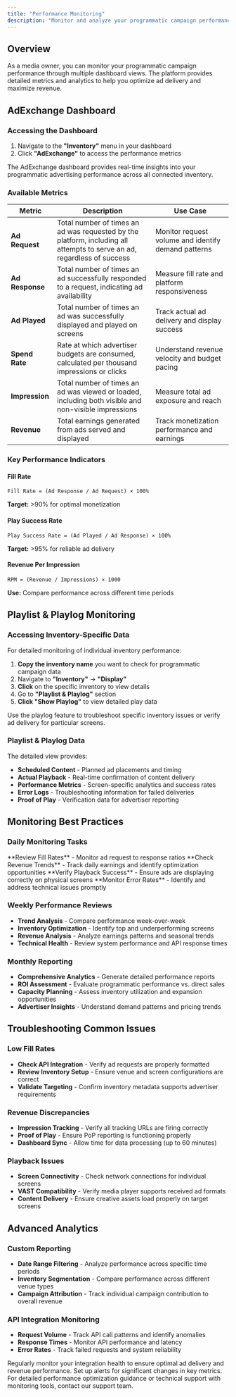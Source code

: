 ```yaml
---
title: "Performance Monitoring"
description: "Monitor and analyze your programmatic campaign performance through comprehensive dashboard metrics"
---
```


## Overview

As a media owner, you can monitor your programmatic campaign performance through multiple dashboard views. The platform provides detailed metrics and analytics to help you optimize ad delivery and maximize revenue.

## AdExchange Dashboard

### Accessing the Dashboard

1. Navigate to the **"Inventory"** menu in your dashboard
2. Click **"AdExchange"** to access the performance metrics

<Info>
The AdExchange dashboard provides real-time insights into your programmatic advertising performance across all connected inventory.
</Info>

### Available Metrics

| Metric | Description | Use Case |
|--------|-------------|----------|
| **Ad Request** | Total number of times an ad was requested by the platform, including all attempts to serve an ad, regardless of success | Monitor request volume and identify demand patterns |
| **Ad Response** | Total number of times an ad successfully responded to a request, indicating ad availability | Measure fill rate and platform responsiveness |
| **Ad Played** | Total number of times an ad was successfully displayed and played on screens | Track actual ad delivery and display success |
| **Spend Rate** | Rate at which advertiser budgets are consumed, calculated per thousand impressions or clicks | Understand revenue velocity and budget pacing |
| **Impression** | Total number of times an ad was viewed or loaded, including both visible and non-visible impressions | Measure total ad exposure and reach |
| **Revenue** | Total earnings generated from ads served and displayed | Track monetization performance and earnings |

### Key Performance Indicators

#### Fill Rate
```
Fill Rate = (Ad Response / Ad Request) × 100%
```
**Target:** >90% for optimal monetization

#### Play Success Rate  
```
Play Success Rate = (Ad Played / Ad Response) × 100%
```
**Target:** >95% for reliable ad delivery

#### Revenue Per Impression
```
RPM = (Revenue / Impressions) × 1000
```
**Use:** Compare performance across different time periods

## Playlist & Playlog Monitoring

### Accessing Inventory-Specific Data

For detailed monitoring of individual inventory performance:

1. **Copy the inventory name** you want to check for programmatic campaign data
2. Navigate to **"Inventory"** → **"Display"**
3. **Click** on the specific inventory to view details
4. Go to **"Playlist & Playlog"** section
5. **Click "Show Playlog"** to view detailed play data

<Tip>
Use the playlog feature to troubleshoot specific inventory issues or verify ad delivery for particular screens.
</Tip>

### Playlist & Playlog Data

The detailed view provides:

- **Scheduled Content** - Planned ad placements and timing
- **Actual Playback** - Real-time confirmation of content delivery  
- **Performance Metrics** - Screen-specific analytics and success rates
- **Error Logs** - Troubleshooting information for failed deliveries
- **Proof of Play** - Verification data for advertiser reporting

## Monitoring Best Practices

### Daily Monitoring Tasks

<Check>
**Review Fill Rates** - Monitor ad request to response ratios
</Check>

<Check>
**Check Revenue Trends** - Track daily earnings and identify optimization opportunities  
</Check>

<Check>
**Verify Playback Success** - Ensure ads are displaying correctly on physical screens
</Check>

<Check>
**Monitor Error Rates** - Identify and address technical issues promptly
</Check>

### Weekly Performance Reviews

- **Trend Analysis** - Compare performance week-over-week
- **Inventory Optimization** - Identify top and underperforming screens
- **Revenue Analysis** - Analyze earnings patterns and seasonal trends
- **Technical Health** - Review system performance and API response times

### Monthly Reporting

- **Comprehensive Analytics** - Generate detailed performance reports
- **ROI Assessment** - Evaluate programmatic performance vs. direct sales
- **Capacity Planning** - Assess inventory utilization and expansion opportunities
- **Advertiser Insights** - Understand demand patterns and pricing trends

## Troubleshooting Common Issues

### Low Fill Rates
- **Check API Integration** - Verify ad requests are properly formatted
- **Review Inventory Setup** - Ensure venue and screen configurations are correct
- **Validate Targeting** - Confirm inventory metadata supports advertiser requirements

### Revenue Discrepancies  
- **Impression Tracking** - Verify all tracking URLs are firing correctly
- **Proof of Play** - Ensure PoP reporting is functioning properly
- **Dashboard Sync** - Allow time for data processing (up to 60 minutes)

### Playback Issues
- **Screen Connectivity** - Check network connections for individual screens
- **VAST Compatibility** - Verify media player supports received ad formats
- **Content Delivery** - Ensure creative assets load properly on target screens

## Advanced Analytics

### Custom Reporting
- **Date Range Filtering** - Analyze performance across specific time periods
- **Inventory Segmentation** - Compare performance across different venue types
- **Campaign Attribution** - Track individual campaign contribution to overall revenue

### API Integration Monitoring
- **Request Volume** - Track API call patterns and identify anomalies
- **Response Times** - Monitor API performance and latency
- **Error Rates** - Track failed requests and system reliability

<Warning>
Regularly monitor your integration health to ensure optimal ad delivery and revenue performance. Set up alerts for significant changes in key metrics.
</Warning>

<Info>
For detailed performance optimization guidance or technical support with monitoring tools, contact our support team.
</Info>

